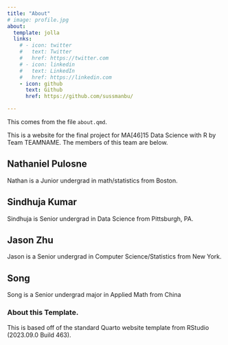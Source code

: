 ```yaml
---
title: "About"
# image: profile.jpg
about:
  template: jolla
  links:
    # - icon: twitter
    #   text: Twitter
    #   href: https://twitter.com
    # - icon: linkedin
    #   text: LinkedIn
    #   href: https://linkedin.com
    - icon: github
      text: Github
      href: https://github.com/sussmanbu/

---
```



This comes from the file `about.qmd`.

This is a website for the final project for MA[46]15 Data Science with R by Team TEAMNAME.
The members of this team are below.

## Nathaniel Pulosne

Nathan is a Junior undergrad in math/statistics from Boston.

## Sindhuja Kumar 

Sindhuja is Senior undergrad in Data Science from Pittsburgh, PA. 

## Jason Zhu

Jason is a Senior undergrad in Computer Science/Statistics from New York.

## Song

Song is a Senior undergrad major in Applied Math from China


### About this Template.

This is based off of the standard Quarto website template from RStudio (2023.09.0 Build 463).
